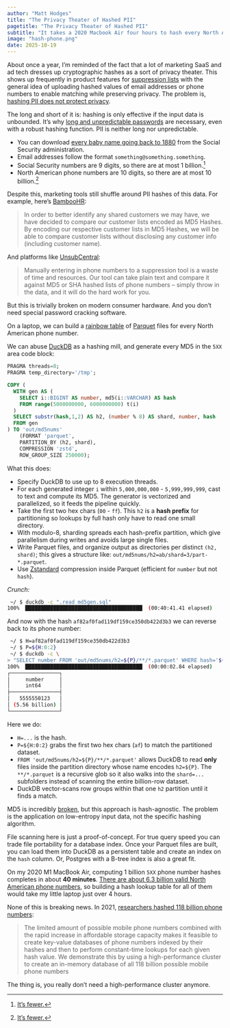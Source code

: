 ```yaml
---
author: "Matt Hodges"
title: "The Privacy Theater of Hashed PII"
pagetitle: "The Privacy Theater of Hashed PII"
subtitle: "It takes a 2020 Macbook Air four hours to hash every North American phone number"
image: "hash-phone.png"
date: 2025-10-19
---
```


About once a year, I'm reminded of the fact that a lot of marketing SaaS and ad tech dresses up cryptographic hashes as a sort of privacy theater. This shows up frequently in product features for [suppression lists](https://en.wikipedia.org/wiki/Suppression_list) with the general idea of uploading hashed values of email addresses or phone numbers to enable matching while preserving privacy. The problem is, [hashing PII does not protect privacy](https://www.johndcook.com/blog/2019/07/20/hashing-pii-does-not-protect-privacy/).

The long and short of it is: hashing is only effective if the input data is unbounded. It's why [long and unpredictable passwords](https://pages.nist.gov/800-63-4/sp800-63b.html#appA) are necessary, even with a robust hashing function. PII is neither long nor unpredictable.

* You can download [every baby name going back to 1880](https://www.ssa.gov/oact/babynames/names.zip) from the Social Security administration.
* Email addresses follow the format `something@something.something`.
* Social Security numbers are 9 digits, so there are at most 1 billion.^[[It's fewer.](https://www.ssa.gov/policy/docs/ssb/v69n2/v69n2p55.html)]
* North American phone numbers are 10 digits, so there are at most 10 billion.^[[It's fewer.](https://www.nanpa.com/)]

Despite this, marketing tools still shuffle around PII hashes of this data. For example, here's [BambooHR](https://partners.bamboohr.com/md5hash/):

> In order to better identify any shared customers we may have, we have decided to compare our customer lists encoded as MD5 Hashes. By encoding our respective customer lists in MD5 Hashes, we will be able to compare customer lists without disclosing any customer info (including customer name).

And platforms like [UnsubCentral](https://www.unsubcentral.com/phone-number-suppression/):

> Manually entering in phone numbers to a suppression tool is a waste of time and resources. Our tool can take plain text and compare it against MD5 or SHA hashed lists of phone numbers – simply throw in the data, and it will do the hard work for you.

But this is trivially broken on modern consumer hardware. And you don't need special password cracking software.

On a laptop, we can build a [rainbow table](https://blog.codinghorror.com/rainbow-hash-cracking/) of [Parquet](https://parquet.apache.org/) files for every North American phone number.

We can abuse [DuckDB](https://duckdb.org/) as a hashing mill, and generate every MD5 in the `5XX` area code block:

```sql
PRAGMA threads=8;
PRAGMA temp_directory='/tmp';

COPY (
  WITH gen AS (
    SELECT i::BIGINT AS number, md5(i::VARCHAR) AS hash
    FROM range(5000000000, 6000000000) t(i)
  )
  SELECT substr(hash,1,2) AS h2, (number % 8) AS shard, number, hash
  FROM gen
) TO 'out/md5nums'
    (FORMAT 'parquet',
    PARTITION_BY (h2, shard),
    COMPRESSION 'zstd',
    ROW_GROUP_SIZE 250000);
```

What this does:

* Specify DuckDB to use up to 8 execution threads.
* For each generated integer `i` within `5,000,000,000` - `5,999,999,999`, cast to text and compute its MD5. The generator is vectorized and parallelized, so it feeds the pipeline quickly.
* Take the first two hex chars (`00` - `ff`). This `h2` is a **hash prefix** for partitioning so lookups by full hash only have to read one small directory.
* With modulo-8, sharding spreads each hash-prefix partition, which give parallelism during writes and avoids large single files.
* Write Parquet files, and organize output as directories per distinct `(h2, shard)`; this gives a structure like: `out/md5nums/h2=ab/shard=3/part-*.parquet`.
* Use [Zstandard](https://en.wikipedia.org/wiki/Zstd) compression inside Parquet (efficient for `number` but not `hash`).

_Crunch:_

```sh 
 ~/ $ duckdb -c ".read md5gen.sql"
100% ▕██████████████████████████████████████▏ (00:40:41.41 elapsed)
```

And now with the hash `af82af0fad119df159ce350db422d3b3` we can reverse back to its phone number:

```sh 
 ~/ $ H=af82af0fad119df159ce350db422d3b3
 ~/ $ P=${H:0:2}
 ~/ $ duckdb -c \
> "SELECT number FROM 'out/md5nums/h2=${P}/**/*.parquet' WHERE hash='${H}' LIMIT 1;"
100% ▕██████████████████████████████████████▏ (00:00:02.84 elapsed)
┌────────────────┐
│     number     │
│     int64      │
├────────────────┤
│   5555550123   │
│ (5.56 billion) │
└────────────────┘
```

Here we do:

* `H=...` is the hash.
* `P=${H:0:2}` grabs the first two hex chars (`af`) to match the partitioned dataset.
* `FROM 'out/md5nums/h2=${P}/**/*.parquet'` allows DuckDB to read **only** files inside the partition directory whose name encodes `h2=${P}`. The `**/*.parquet` is a recursive glob so it also walks into the `shard=...` subfolders instead of scanning the entire billion-row dataset.
* DuckDB vector-scans row groups within that one `h2` partition until it finds a match.

::: {.callout-note}
MD5 is incredibly [broken](https://en.wikipedia.org/wiki/MD5#Security), but this approach is hash-agnostic. The problem is the application on low-entropy input data, not the specific hashing algorithm.
:::

File scanning here is just a proof-of-concept. For true query speed you can trade file portability for a database index. Once your Parquet files are built, you can load them into DuckDB as a persistent table and create an index on the `hash` column. Or, Postgres with a B-tree index is also a great fit.

On my 2020 M1 MacBook Air, computing 1 billion `5XX` phone number hashes completes in about **40 minutes**. [There are about 6.3 billion valid North American phone numbers](https://en.wikipedia.org/wiki/North_American_Numbering_Plan), so building a hash lookup table for all of them would take my little laptop just over 4 hours.

None of this is breaking news. In 2021, [researchers hashed 118 billion phone numbers](https://www.ndss-symposium.org/wp-content/uploads/ndss2021_1C-3_23159_paper.pdf):

> The limited amount of possible mobile phone numbers combined with the rapid increase in affordable storage capacity makes it feasible to create key-value databases of phone numbers indexed by their hashes and then to perform constant-time lookups for each given hash value. We demonstrate this by using a high-performance cluster to create an in-memory database of all 118 billion possible mobile phone numbers

The thing is, you really don't need a high-performance cluster anymore.